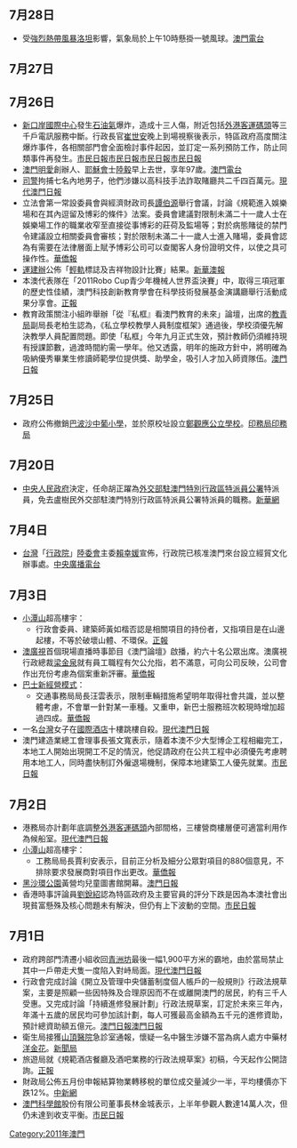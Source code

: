 ==7月28日==
*受[[強烈熱帶風暴洛坦_(2011年)|強烈熱帶風暴洛坦]]影響，氣象局於上午10時懸掛一號風球。[http://www.tdm.com.mo/c_radio/news/index.php?id=132418&type=%E6%9C%AC%E5%9C%B0&start=10 澳門電台]{{Wayback|url=http://www.tdm.com.mo/c_radio/news/index.php?id=132418&type=%E6%9C%AC%E5%9C%B0&start=10 |date=20160305081019 }}

==7月27日==

==7月26日==
*[[新口岸|新口岸]][[國際中心|國際中心]]發生[[石油氣|石油氣]]爆炸，造成十三人傷，附近包括[[外港客運碼頭|外港客運碼頭]]等三千戶電訊服務中斷。行政長官[[崔世安|崔世安]]晚上到場視察後表示，特區政府高度關注爆炸事件，各相關部門會全面檢討事件起因，並訂定一系列預防工作，防止同類事件再發生。[http://www.shimindaily.net/dev/?p=67836 市民日報]{{dead link|date=十一月 2017 |bot=InternetArchiveBot }}[http://www.shimindaily.net/dev/?p=67826 市民日報]{{dead link|date=十一月 2017 |bot=InternetArchiveBot }}[http://www.shimindaily.net/dev/?p=67830 市民日報]{{dead link|date=十一月 2017 |bot=InternetArchiveBot }}[http://www.shimindaily.net/dev/?p=67810 市民日報]{{dead link|date=十一月 2017 |bot=InternetArchiveBot }}
*[[澳門明愛|澳門明愛]]創辦人、[[耶穌會|耶穌會]]士[[陸毅_(耶穌會)|陸毅]]早上去世，享年97歲。[http://www.tdm.com.mo/c_radio/news/index.php?id=132281 澳門電台]{{Wayback|url=http://www.tdm.com.mo/c_radio/news/index.php?id=132281 |date=20160305005019 }}
*[[司警|司警]]拘捕七名內地男子，他們涉嫌以高科技手法詐取賭廳共二千四百萬元。[http://www.todaymacao.com/news/2011_07_27_2_1.html 現代澳門日報]{{dead link|date=十一月 2017 |bot=InternetArchiveBot }}
*立法會第一常設委員會與經濟財政司長[[譚伯源|譚伯源]]舉行會議，討論《規範進入娛樂場和在其內逗留及博彩的條件》法案。委員會建議對限制未滿二十一歲人士在娛樂場工作的職業收窄至直接從事博彩的莊荷及監場等；對於病態賭徒的禁門令建議設立相關委員會審核；對於限制未滿二十一歲人士進入賭場，委員會認為有需要在法律層面上賦予博彩公司可以查閣客人身份證明文件，以使之具可操作性。[http://www.vakiodaily.com/index.php?tn=viewer&ncid=1&dt=&nid=173295 華僑報]{{Wayback|url=http://www.vakiodaily.com/index.php?tn=viewer&ncid=1&dt=&nid=173295 |date=20190214071855 }}
*[[運建辦|運建辦]]公佈「[[澳門輕軌|輕軌]]標誌及吉祥物設計比賽」結果。[https://web.archive.org/web/20160304183050/http://waou.com.mo/detail.asp?id=53982 新華澳報]
*本澳代表隊在「2011Robo Cup青少年機械人世界盃決賽」中，取得三項冠軍的歷史性佳績，澳門科技創新教育學會在科學技術發展基金演講廳舉行活動成果分享會。[https://web.archive.org/web/20150621174056/http://www.chengpou.com.mo/news/2011/7/27/15293.html 正報]
*教育政策關注小組昨舉辦「從『私框』看澳門教育的未來」論壇，出席的[[教青局|教青局]]副局長老柏生認為，《私立學校教學人員制度框架》通過後，學校須優先解決教學人員配置問題。即使「私框」今年九月正式生效，預計教師仍須維持現有授課節數，過渡時間約需一學年。他又透露，明年的施政方針中，將明確為吸納優秀畢業生修讀師範學位提供獎、助學金，吸引人才加入師資隊伍。[http://www.macaodaily.com/html/2011-07/27/content_615060.htm 澳門日報]{{dead link|date=十一月 2017 |bot=InternetArchiveBot }}

==7月25日==
*政府公佈撤銷[[巴波沙中葡小學|巴波沙中葡小學]]，並於原校址設立[[鄭觀應公立學校|鄭觀應公立學校]]。[http://bo.io.gov.mo/bo/i/2011/30/ordem45_cn.asp 印務局]{{Wayback|url=http://bo.io.gov.mo/bo/i/2011/30/ordem45_cn.asp |date=20121008084324 }}[http://bo.io.gov.mo/bo/i/2011/30/ordem46_cn.asp 印務局]{{Wayback|url=http://bo.io.gov.mo/bo/i/2011/30/ordem46_cn.asp |date=20170928223125 }}

==7月20日==
*[[中央人民政府|中央人民政府]]決定，任命胡正躍為[[外交部駐澳門特別行政區特派員公署|外交部駐澳門特別行政區特派員公署]]特派員，免去盧樹民外交部駐澳門特別行政區特派員公署特派員的職務。[http://news.xinhuanet.com/2011-07/20/c_13995992.htm 新華網]

==7月4日==
*[[台灣|台灣]]「[[行政院|行政院]]」[[陸委會|陸委會]]主委[[賴幸媛|賴幸媛]]宣佈，行政院已核准澳門來台設立經貿文化辦事處。[https://archive.is/20121222093745/http://news.rti.org.tw/index_newsContent.aspx?nid=305569 中央廣播電台]

==7月3日==
*[[小潭山|小潭山]]超高樓宇：
**行政會委員、建築師黃如楷否認是相關項目的持份者，又指項目是在山邊起樓，不等於破壞山體、不環保。[https://web.archive.org/web/20150621174807/http://www.chengpou.com.mo/news/2011/7/4/14475.html 正報]
*[[澳廣視|澳廣視]]首個現場直播時事節目《澳門論壇》啟播，約六十名公眾出席。澳廣視行政總裁[[梁金泉_(1949年)|梁金泉]]就有員工職程有欠公允指，若不滿意，可向公司反映，公司會作出充份考慮為個案重新評審。[http://www.vakiodaily.com/index.php?tn=viewer&ncid=1&dt=&nid=172533 華僑報]{{Wayback|url=http://www.vakiodaily.com/index.php?tn=viewer&ncid=1&dt=&nid=172533 |date=20190214071855 }}
*[[澳門交通|巴士新經營模式]]：
**交通事務局局長汪雲表示，限制車輛措施希望明年取得社會共識，並以整體考慮，不會單一針對某一車種。又重申，新巴士服務班次較現時增加超過四成。[http://www.vakiodaily.com/index.php?tn=viewer&ncid=1&dt=&nid=172520 華僑報]{{Wayback|url=http://www.vakiodaily.com/index.php?tn=viewer&ncid=1&dt=&nid=172520 |date=20190214071855 }}
*一名[[台灣|台灣]]女子在[[國際酒店|國際酒店]]十樓跳樓自殺。[http://www.todaymacao.com/news/2011_07_04_1_3.html 現代澳門日報]{{dead link|date=十一月 2017 |bot=InternetArchiveBot }}
*澳門建造業總工會理事長張文寬表示，隨着本澳不少大型博企工程相繼完工，本地工人開始出現開工不足的情況，他促請政府在公共工程中必須優先考慮聘用本地工人，同時盡快制訂外僱退場機制，保障本地建築工人優先就業。[http://www.shimindaily.net/dev/?p=65050 市民日報]{{dead link|date=十一月 2017 |bot=InternetArchiveBot }}

==7月2日==
*港務局亦計劃年底調整[[外港客運碼頭|外港客運碼頭]]內部間格，三樓營商樓層便可適當利用作為候船室。[http://www.todaymacao.com/news/2011_07_03_1_1.html 現代澳門日報]{{dead link|date=十一月 2017 |bot=InternetArchiveBot }}
*[[小潭山|小潭山]]超高樓宇：
**工務局局長賈利安表示，目前正分析及細分公眾對項目的880個意見，不排除要求發展商對項目作出更改。[http://www.vakiodaily.com/index.php?tn=viewer&ncid=1&nid=172485&dt=20110703&lang=tw 華僑報]{{Wayback|url=http://www.vakiodaily.com/index.php?tn=viewer&ncid=1&nid=172485&dt=20110703&lang=tw |date=20190214071855 }}
*[[黑沙環公園|黑沙環公園]]黃營均兒童圖書館開幕。[http://www.macaodaily.com/html/2011-07/03/content_607937.htm 澳門日報]{{dead link|date=十一月 2017 |bot=InternetArchiveBot }}
*香港時事評論員[[劉銳紹|劉銳紹]]認為特區政府及主要官員的評分下跌是因為本澳社會出現貧富懸殊及核心問題未有解決，但仍有上下波動的空間。[http://www.shimindaily.net/dev/?p=64945 市民日報]{{dead link|date=十一月 2017 |bot=InternetArchiveBot }}
==7月1日==
*政府跨部門清遷小組收回[[青洲坊|青洲坊]]最後一幅1,900平方米的霸地，由於當局禁止其中一戶帶走犬隻一度陷入對峙局面。[http://www.todaymacao.com/news/2011_07_02_1_1.html 現代澳門日報]{{dead link|date=十一月 2017 |bot=InternetArchiveBot }}
*行政會完成討論《開立及管理中央儲蓄制度個人帳戶的一般規則》行政法規草案，主要是照顧一些因特殊及合理原因而不在或離開澳門的居民，約有三千人受惠。又完成討論「持續進修發展計劃」行政法規草案，訂定於未來三年內，年滿十五歲的居民均可參加該計劃，每人可獲最高金額為五千元的進修資助，預計總資助額五億元。[https://web.archive.org/web/20110702152442/http://macaodaily.com/html/2011-07/02/content_607700.htm 澳門日報][https://web.archive.org/web/20110702144632/http://macaodaily.com/html/2011-07/02/content_607724.htm 澳門日報]
*衛生局接獲[[山頂醫院|山頂醫院]]急診室通報，懷疑一名中醫生涉嫌不當為病人處方中藥材[[洋金花|洋金花]]。[http://www.gcs.gov.mo/showNews.php?PageLang=C&DataUcn=54579&Member=0 新聞局]{{Wayback|url=http://www.gcs.gov.mo/showNews.php?PageLang=C&DataUcn=54579&Member=0 |date=20160304203939 }}
*旅遊局就《規範酒店餐廳及酒吧業務的行政法規草案》初稿，今天起作公開諮詢。[https://web.archive.org/web/20160312164805/http://chengpou.com.mo/news/2011/7/2/14458.html 正報]
*財政局公佈五月份申報結算物業轉移稅的單位成交量減少一半，平均樓價亦下跌12%。[https://web.archive.org/web/20111208115507/http://big5.chinanews.com:89/ga/2011/07-01/3151656.shtml 中新網]
*[[澳門科學館|澳門科學館]]股份有限公司董事長林金城表示，上半年參觀人數達14萬人次，但仍未達到收支平衡。[http://www.shimindaily.net/dev/?p=64853 市民日報]{{dead link|date=十一月 2017 |bot=InternetArchiveBot }}
[[Category:2011年澳門|Category:2011年澳門]]